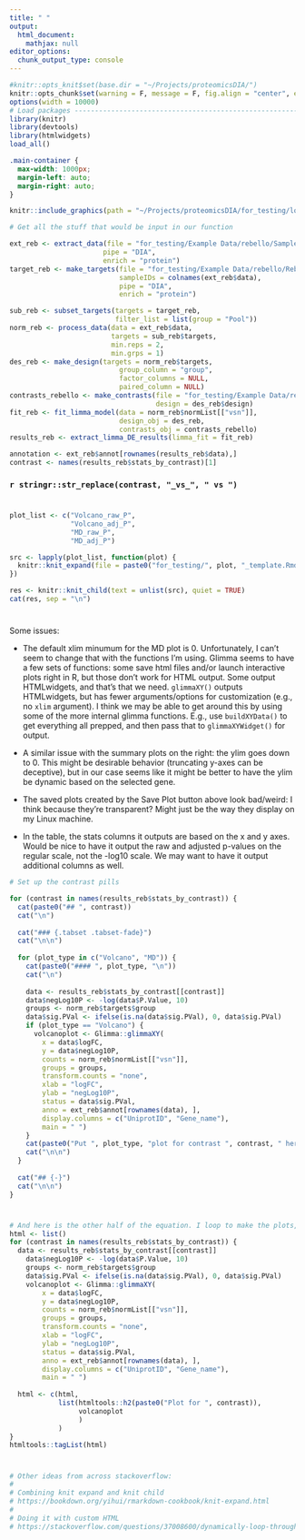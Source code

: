 ```yaml
---
title: " "
output: 
  html_document:
    mathjax: null
editor_options: 
  chunk_output_type: console
---
```


```r
#knitr::opts_knit$set(base.dir = "~/Projects/proteomicsDIA/")
knitr::opts_chunk$set(warning = F, message = F, fig.align = "center", echo = F)
options(width = 10000)
# Load packages -----------------------------------------------------------
library(knitr)
library(devtools)
library(htmlwidgets)
load_all()
```

```css
.main-container {
  max-width: 1000px;
  margin-left: auto;
  margin-right: auto;
}
```

```r
knitr::include_graphics(path = "~/Projects/proteomicsDIA/for_testing/logo_higherres.png", rel_path = F)
```


```r
# Get all the stuff that would be input in our function

ext_reb <- extract_data(file = "for_testing/Example Data/rebello/Samples Report of Rebello_040522.csv",
                       pipe = "DIA",
                       enrich = "protein")
target_reb <- make_targets(file = "for_testing/Example Data/rebello/Rebello_040522_metafile_DIA.csv",
                           sampleIDs = colnames(ext_reb$data),
                           pipe = "DIA",
                           enrich = "protein")

sub_reb <- subset_targets(targets = target_reb,
                          filter_list = list(group = "Pool"))
norm_reb <- process_data(data = ext_reb$data,
                         targets = sub_reb$targets,
                         min.reps = 2,
                         min.grps = 1)
des_reb <- make_design(targets = norm_reb$targets,
                           group_column = "group",
                           factor_columns = NULL,
                           paired_column = NULL)
contrasts_rebello <- make_contrasts(file = "for_testing/Example Data/rebello/contrasts.csv",
                                    design = des_reb$design)
fit_reb <- fit_limma_model(data = norm_reb$normList[["vsn"]],
                           design_obj = des_reb,
                           contrasts_obj = contrasts_rebello)
results_reb <- extract_limma_DE_results(limma_fit = fit_reb)

annotation <- ext_reb$annot[rownames(results_reb$data),]
contrast <- names(results_reb$stats_by_contrast)[1]
```

### `r stringr::str_replace(contrast, "_vs_", " vs ")` 

# {.tabset .tabset-fade}

```r
plot_list <- c("Volcano_raw_P",
               "Volcano_adj_P",
               "MD_raw_P",
               "MD_adj_P")

src <- lapply(plot_list, function(plot) {
  knitr::knit_expand(file = paste0("for_testing/", plot, "_template.Rmd"))
})

res <- knitr::knit_child(text = unlist(src), quiet = TRUE)
cat(res, sep = "\n")

```

# {-}

Some issues: 

* The default xlim minumum for the MD plot is 0. Unfortunately, I can't seem to change that with the functions I'm using. Glimma seems to have a few sets of functions: some save html files and/or launch interactive plots right in R, but those don't work for HTML output. Some output HTMLwidgets, and that's that we need. `glimmaXY()` outputs HTMLwidgets, but has fewer arguments/options for customization (e.g., no `xlim` argument). I think we may be able to get around this by using some of the more internal glimma functions. E.g., use `buildXYData()` to get everything all prepped, and then pass that to `glimmaXYWidget()` for output. 

* A similar issue with the summary plots on the right: the ylim goes down to 0. This might be desirable behavior (truncating y-axes can be deceptive), but in our case seems like it might be better to have the ylim be dynamic based on the selected gene. 

* The saved plots created by the Save Plot button above look bad/weird: I think because they're transparent? Might just be the way they display on my Linux machine. 

* In the table, the stats columns it outputs are based on the x and y axes. Would be nice to have it output the raw and adjusted p-values on the regular scale, not the -log10 scale. We may want to have it output additional columns as well. 

```r
# Set up the contrast pills

for (contrast in names(results_reb$stats_by_contrast)) {
  cat(paste0("## ", contrast))
  cat("\n")
  
  cat("### {.tabset .tabset-fade}")
  cat("\n\n")
  
  for (plot_type in c("Volcano", "MD")) {
    cat(paste0("#### ", plot_type, "\n"))
    cat("\n")
    
    data <- results_reb$stats_by_contrast[[contrast]]
    data$negLog10P <- -log(data$P.Value, 10)
    groups <- norm_reb$targets$group
    data$sig.PVal <- ifelse(is.na(data$sig.PVal), 0, data$sig.PVal)  
    if (plot_type == "Volcano") {
      volcanoplot <- Glimma::glimmaXY(
        x = data$logFC,
        y = data$negLog10P,
        counts = norm_reb$normList[["vsn"]],
        groups = groups,
        transform.counts = "none",
        xlab = "logFC",
        ylab = "negLog10P",
        status = data$sig.PVal,
        anno = ext_reb$annot[rownames(data), ],
        display.columns = c("UniprotID", "Gene_name"),
        main = " ")
    }
    cat(paste0("Put ", plot_type, "plot for contrast ", contrast, " here"))
    cat("\n\n")
  }
  
  cat("## {-}")
  cat("\n\n")
}
```

# {-}


# {.tabset .tabset-dropdown}

```r


# And here is the other half of the equation. I loop to make the plots, but save them all in an html list, and then print the list. That works for displaying multiple plots, but not for making the tabset (which happens during the knitting from Rmd to md). 
html <- list()
for (contrast in names(results_reb$stats_by_contrast)) {
  data <- results_reb$stats_by_contrast[[contrast]]
    data$negLog10P <- -log(data$P.Value, 10)
    groups <- norm_reb$targets$group
    data$sig.PVal <- ifelse(is.na(data$sig.PVal), 0, data$sig.PVal)
    volcanoplot <- Glimma::glimmaXY(
        x = data$logFC,
        y = data$negLog10P,
        counts = norm_reb$normList[["vsn"]],
        groups = groups,
        transform.counts = "none",
        xlab = "logFC",
        ylab = "negLog10P",
        status = data$sig.PVal,
        anno = ext_reb$annot[rownames(data), ],
        display.columns = c("UniprotID", "Gene_name"),
        main = " ")
  
  html <- c(html, 
            list(htmltools::h2(paste0("Plot for ", contrast)),
                 volcanoplot 
                 )
            )
}
htmltools::tagList(html)
```

# {-}

```r
# Other ideas from across stackoverflow:
# 
# Combining knit expand and knit child
# https://bookdown.org/yihui/rmarkdown-cookbook/knit-expand.html
# 
# Doing it with custom HTML
# https://stackoverflow.com/questions/37008600/dynamically-loop-through-htmlwidgets-and-add-knitr-formatting-for-rmarkdown

```

